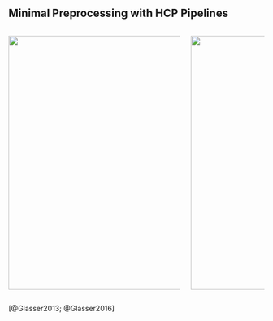 ## Minimal Preprocessing with HCP Pipelines

:::: {.columns}

::: {.column width=70%}
![](https://media.springernature.com/full/springer-static/image/art%3A10.1038%2Fnature18933/MediaObjects/41586_2016_Article_BFnature18933_Fig3_HTML.jpg?as=webp){height=500px width=auto}
:::
::: {.column width=30%}
![](slides/Methods/MinimalPreprocessing/Glasser2013_Cifti.jpeg){height=500px width=auto}
:::
::::


::: {.citations}
[@Glasser2013; @Glasser2016]
:::